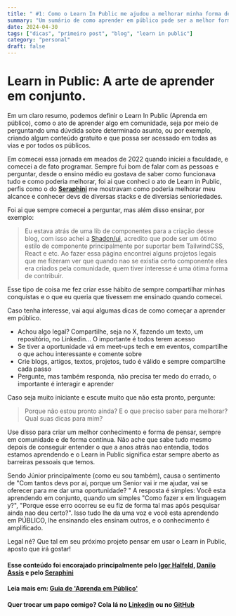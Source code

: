 ```yaml
---
title: " #1: Como o Learn In Public me ajudou a melhorar minha forma de estudar"
summary: "Um sumário de como aprender em público pode ser a melhor forma de consumir um conteúdo, e a melhor forma de o aprender."
date: 2024-04-30
tags: ["dicas", "primeiro post", "blog", "learn in public"]
category: "personal"
draft: false
---
```


# Learn in Public: A arte de aprender em conjunto. 

Em um claro resumo, podemos definir o Learn In Public (Aprenda em público), como o ato de aprender algo em comunidade, seja por meio de perguntando uma dúvdida sobre determinado asunto,
ou por exemplo, criando algum conteúdo gratuito e que possa ser acessado em todas as vias e por todos os públicos.

Em comecei essa jornada em meados de 2022 quando iniciei a faculdade, e comecei a de fato programar. Sempre fui bom de falar com as pessoas e perguntar, desde o ensino médio eu gostava de saber
como funcionava tudo e como poderia melhorar, foi ai que conheci o ato de Learn in Public, perfis como o do **[Seraphini](https://twitter.com/sseraphini)** me mostravam como poderia melhorar meu alcance
e conhecer devs de diversas stacks e de diversias senioriedades.  

Foi ai que sempre comecei a perguntar, mas além disso ensinar, por exemplo:

>Eu estava atrás de uma lib de componentes para a criação desse blog, com isso achei a [Shadcn/ui](https://ui.shadcn.com), acredito que pode ser um ótimo estilo de componente principalmente por suportar bem TailwindCSS, React e etc.
Ao fazer essa página encontrei alguns projetos legais que me fizeram ver que quando nao se existia certo componente eles era criados pela comunidade, quem tiver interesse é uma ótima forma de contribuir.

Esse tipo de coisa me fez criar esse hábito de sempre compartilhar minhas conquistas e o que eu queria que tivessem me ensinado quando comecei.

Caso tenha interesse, vai aqui algumas dicas de como começar a aprender em público.

* Achou algo legal? Compartilhe, seja no X, fazendo um texto, um repositório, no Linkedin... O importante é todos terem acesso
* Se tiver a oportunidade vá em meet-ups tech e em eventos, compartilhe o que achou interessante e comente sobre
* Crie blogs, artigos, textos, projetos, tudo é válido e sempre compartilhe cada passo
* Pergunte, mas também responda, não precisa ter medo do errado, o importante é interagir e aprender

Caso seja muito iniciante e escute muito que não esta pronto, pergunte:

>Porque não estou pronto ainda? E o que preciso saber para melhorar? Qual suas dicas para mim? 

Use disso para criar um melhor conhecimento e forma de pensar, sempre em comunidade e de forma continua. Não ache que sabe tudo mesmo depois de conseguir entender
o que a anos atrás nao entendia, todos estamos aprendendo e o Learn in Public significa estar sempre aberto as barreiras pessoais que temos. 

Sendo Júnior principalmente (como eu sou também), causa o sentimento de "Com tantos devs por aí, porque um Senior vai ir me ajudar, vai se oferecer para me dar uma oportunidade? "
A resposta é simples: Você esta aprendendo em conjunto, quando um simples "Como fazer x em linguagem y?", "Porque esse erro ocorreu se eu fiz de forma tal mas após pesquisar ainda nao deu certo?". 
Isso tudo lhe da uma voz e você esta aprendendo em PÚBLICO, lhe ensinando eles ensinam outros, e o conhecimento é amplificado.

Legal né? Que tal em seu próximo projeto pensar em usar o Learn in Public, aposto que irá gostar!

#### Esse conteúdo foi encorajado principalmente pelo [Igor Halfeld](https://twitter.com/igorhalfeld), [Danilo Assis](https://twitter.com/daniloab_) e pelo [Seraphini](https://twitter.com/sseraphini)
#### Leia mais em: [Guia de 'Aprenda em Público'](https://segredo.dev/aprenda-em-publico/)

#### Quer trocar um papo comigo? Cola lá no [Linkedin](https://www.linkedin.com/in/arthcc/) ou no [GitHub](https://github.com/arthcc)


